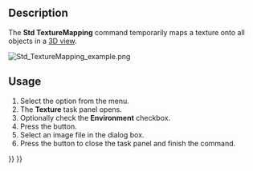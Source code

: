 <languages/>
<translate>

<!--T:1-->
{{Docnav
|[[Part_SectionCut|Part SectionCut]]
|[[Std_ToggleVisibility|ToggleVisibility]]
|[[Std_View_Menu|Std View Menu]]
|IconL=Part_SectionCut.svg
|IconR=Std_ToggleVisibility.svg
|IconC=Freecad.svg
}}

<!--T:2-->
{{GuiCommand
|Name=Std TextureMapping
|MenuLocation=View → Texture Mapping...
|Workbenches=All
}}

==Description== <!--T:3-->

<!--T:4-->
The '''Std TextureMapping''' command temporarily maps a texture onto all objects in a [[3D_view|3D view]].

</translate>
[[Image:Std_TextureMapping_example.png]]
<translate>
<!--T:5-->
{{Caption|Two objects mapped with a 120 by 120 pixel image of a checker pattern}}

==Usage== <!--T:6-->

<!--T:7-->
# Select the {{MenuCommand|View → [[Image:Std_TextureMapping.svg|16px]] Texture Mapping...}} option from the menu.
# The '''Texture''' task panel opens.
# Optionally check the '''Environment''' checkbox.
# Press the {{Button|...}} button.
# Select an image file in the dialog box.
# Press the {{Button|Close}} button to close the task panel and finish the command.


<!--T:8-->
{{Docnav
|[[Part_SectionCut|Part SectionCut]]
|[[Std_ToggleVisibility|ToggleVisibility]]
|[[Std_View_Menu|Std View Menu]]
|IconL=Part_SectionCut.svg
|IconR=Std_ToggleVisibility.svg
|IconC=Freecad.svg
}}

</translate>
{{Std_Base_navi{{#translation:}}}}
{{Userdocnavi{{#translation:}}}}